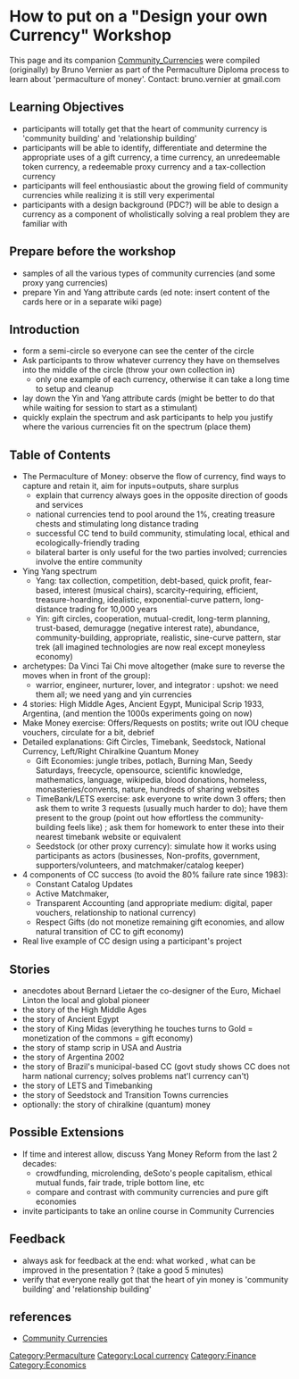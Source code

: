 =How to put on a "Design your own Currency" Workshop=
This page and its companion [[Community_Currencies]] were compiled (originally) by Bruno Vernier as part of the Permaculture Diploma process to learn about 'permaculture of money'. Contact: bruno.vernier at gmail.com

==Learning Objectives==
* participants will totally get that the heart of community currency is 'community building' and 'relationship building'
* participants will be able to identify, differentiate and determine the appropriate uses of a gift currency, a time currency, an unredeemable token currency, a redeemable proxy currency and a tax-collection currency
* participants will feel enthousiastic about the growing field of community currencies while realizing it is still very experimental
* participants with a design background (PDC?) will be able to design a currency as a component of wholistically solving a real problem they are familiar with

==Prepare before the workshop==
* samples of all the various types of community currencies (and some proxy yang currencies)
* prepare Yin and Yang attribute cards  (ed note: insert content of the cards here or in a separate wiki page)

==Introduction==
* form a semi-circle so everyone can see the center of the circle
* Ask participants to throw whatever currency they have on themselves into the middle of the circle (throw your own collection in)
** only one example of each currency, otherwise it can take a long time to setup and cleanup
* lay down the Yin and Yang attribute cards (might be better to do that while waiting for session to start as a stimulant)
* quickly explain the spectrum and ask participants to help you justify where the various currencies fit on the spectrum (place them)

==Table of Contents==
* The Permaculture of Money: observe the flow of currency, find ways to capture and retain it, aim for inputs=outputs, share surplus
** explain that currency always goes in the opposite direction of goods and services
** national currencies tend to pool around the 1%, creating treasure chests and stimulating long distance trading 
** successful CC tend to build community, stimulating local, ethical and ecologically-friendly trading
** bilateral barter is only useful for the two parties involved;  currencies involve the entire community
* Ying Yang spectrum 
** Yang: tax collection, competition, debt-based, quick profit, fear-based, interest (musical chairs), scarcity-requiring, efficient, treasure-hoarding, idealistic, exponential-curve pattern, long-distance trading for 10,000 years 
** Yin: gift circles, cooperation, mutual-credit, long-term planning, trust-based, demuragge (negative interest rate), abundance, community-building, appropriate, realistic, sine-curve pattern, star trek (all imagined technologies are now real except moneyless economy) 
* archetypes: Da Vinci Tai Chi move altogether (make sure to reverse the moves when in front of the group): 
** warrior, engineer, nurturer, lover, and integrator : upshot: we need them all; we need yang and yin currencies 
* 4 stories: High Middle Ages, Ancient Egypt, Municipal Scrip 1933, Argentina, (and mention the 1000s experiments going on now)
* Make Money exercise:  Offers/Requests on postits; write out IOU cheque vouchers, circulate for a bit, debrief
* Detailed explanations: Gift Circles, Timebank,  Seedstock, National Currency, Left/Right Chiralkine Quantum Money 
** Gift Economies: jungle tribes, potlach, Burning Man, Seedy Saturdays, freecycle, opensource, scientific knowledge, mathematics, language, wikipedia, blood donations, homeless, monasteries/convents, nature, hundreds of sharing websites 
** TimeBank/LETS exercise: ask everyone to write down 3 offers; then ask them to write 3 requests (usually much harder to do);  have them present to the group (point out how effortless the community-building feels like) ; ask them for homework to enter these into their nearest timebank website or equivalent
** Seedstock (or other proxy currency): simulate how it works using participants as actors (businesses, Non-profits, government, supporters/volunteers, and matchmaker/catalog keeper)
* 4 components of CC success (to avoid the 80% failure rate since 1983): 
** Constant Catalog Updates
** Active Matchmaker, 
** Transparent Accounting (and appropriate medium: digital, paper vouchers, relationship to national currency)
** Respect Gifts (do not monetize remaining gift economies, and allow natural transition of CC to gift economy) 
* Real live example of CC design using a participant's project

==Stories==
* anecdotes about Bernard Lietaer the co-designer of the Euro,  Michael Linton the local and global pioneer
* the story of the High Middle Ages
* the story of Ancient Egypt
* the story of King Midas (everything he touches turns to Gold = monetization of the commons = gift economy)
* the story of stamp scrip in USA and Austria
* the story of Argentina 2002
* the story of Brazil's municipal-based CC (govt study shows CC does not harm national currency;  solves problems nat'l currency can't)
* the story of LETS and Timebanking
* the story of Seedstock and Transition Towns currencies
* optionally: the story of chiralkine (quantum) money

==Possible Extensions==
* If time and interest allow, discuss Yang Money Reform from the last 2 decades:
** crowdfunding, microlending, deSoto's people capitalism, ethical mutual funds, fair trade, triple bottom line, etc
** compare and contrast with community currencies and pure gift economies
* invite participants to take an online course in Community Currencies

==Feedback==
* always ask for feedback at the end:  what worked , what can be improved in the presentation ?  (take a good 5 minutes)
* verify that everyone really got that the heart of yin money is 'community building' and 'relationship building'

==references==
* [[Community Currencies]]

[[Category:Permaculture]]
[[Category:Local currency]]
[[Category:Finance]]
[[Category:Economics]]